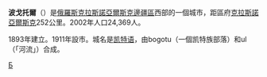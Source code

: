 '''波戈托爾'''（{{lang|ru|Богото́л}}）是[[俄羅斯|俄羅斯]][[克拉斯諾亞爾斯克邊疆區|克拉斯諾亞爾斯克邊疆區]]西部的一個城市，距區府[[克拉斯諾亞爾斯克|克拉斯諾亞爾斯克]]252公里。2002年人口24,369人。

1893年建立。1911年設市。城名是[[凯特语|凯特语]]，由bogotu（一個凯特族部落）和ul（「河流」）合成。

{{coord|56|12|N|89|31|E|display=title}}
{{克拉斯諾亞爾斯克邊疆區城市}}

[[Category:克拉斯諾亞爾斯克邊疆區城市|Б]]